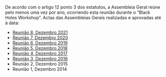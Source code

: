 
De acordo com o artigo 12 ponto 3 dos estatutos, a Assembleia Geral reúne pelo menos uma vez por ano, ocorrendo esta reunião durante o "Black Holes Workshop". Actas das Assembleias Gerais realizadas e aprovadas até à data:

- [Reunião 8, Dezembro 2021](/media/acta-reuniao-8-sprg-dezembro-2021.pdf){target="_blank"}
- [Reunião 7, Dezembro 2020](/media/acta-reuniao-7-sprg-dezembro-2020.pdf){target="_blank"}
- [Reunião 6, Dezembro 2019](/media/acta-reuniao-6-sprg-dezembro-2019.pdf){target="_blank"}
- [Reunião 5, Dezembro 2018](/media/acta-reuniao-5-sprg-dezembro-2018.pdf){target="_blank"}
- [Reunião 4, Dezembro 2017](/media/acta-reuniao-4-sprg-dezembro-2017.pdf){target="_blank"}
- [Reunião 3, Dezembro 2016](/media/acta-reuniao-3-sprg-dezembro-2016.pdf){target="_blank"}
- Reunião 2, Dezembro 2015
- Reunião 1, Dezembro 2014
